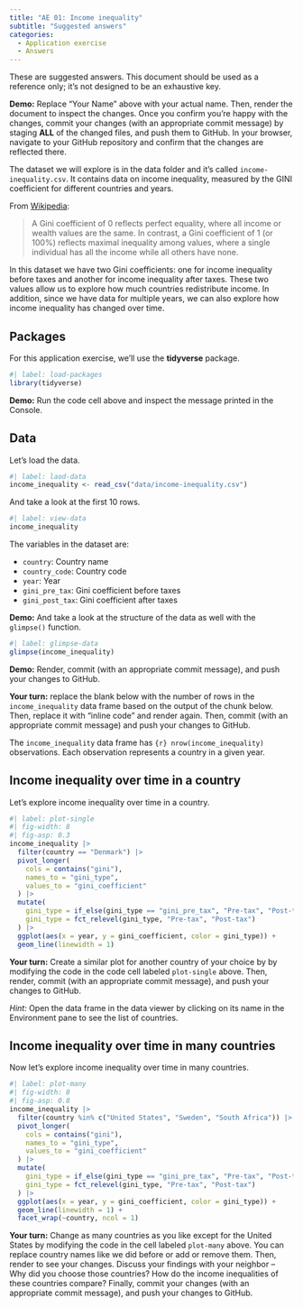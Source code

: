 ```yaml
---
title: "AE 01: Income inequality"
subtitle: "Suggested answers"
categories: 
  - Application exercise
  - Answers
---
```


::: callout-important
These are suggested answers.
This document should be used as a reference only; it's not designed to be an exhaustive key.
:::

**Demo:** Replace "Your Name" above with your actual name.
Then, render the document to inspect the changes.
Once you confirm you're happy with the changes, commit your changes (with an appropriate commit message) by staging **ALL** of the changed files, and push them to GitHub.
In your browser, navigate to your GitHub repository and confirm that the changes are reflected there.

The dataset we will explore is in the data folder and it's called `income-inequality.csv`.
It contains data on income inequality, measured by the GINI coefficient for different countries and years.

From [Wikipedia](https://en.wikipedia.org/wiki/Gini_coefficient):

> A Gini coefficient of 0 reflects perfect equality, where all income or wealth values are the same.
> In contrast, a Gini coefficient of 1 (or 100%) reflects maximal inequality among values, where a single individual has all the income while all others have none.

In this dataset we have two Gini coefficients: one for income inequality before taxes and another for income inequality after taxes.
These two values allow us to explore how much countries redistribute income.
In addition, since we have data for multiple years, we can also explore how income inequality has changed over time.

## Packages

For this application exercise, we'll use the **tidyverse** package.

```r
#| label: load-packages
library(tidyverse)
```

**Demo:** Run the code cell above and inspect the message printed in the Console.

## Data

Let's load the data.

```r
#| label: laod-data
income_inequality <- read_csv("data/income-inequality.csv")
```

And take a look at the first 10 rows.

```r
#| label: view-data
income_inequality
```

The variables in the dataset are:

-   `country`: Country name
-   `country_code`: Country code
-   `year`: Year
-   `gini_pre_tax`: Gini coefficient before taxes
-   `gini_post_tax`: Gini coefficient after taxes

**Demo:** And take a look at the structure of the data as well with the `glimpse()` function.

```r
#| label: glimpse-data
glimpse(income_inequality)
```

**Demo:** Render, commit (with an appropriate commit message), and push your changes to GitHub.

**Your turn:** replace the blank below with the number of rows in the `income_inequality` data frame based on the output of the chunk below.
Then, replace it with "inline code" and render again.
Then, commit (with an appropriate commit message) and push your changes to GitHub.

The `income_inequality` data frame has `{r} nrow(income_inequality)` observations.
Each observation represents a country in a given year.

## Income inequality over time in a country

Let's explore income inequality over time in a country.

```r
#| label: plot-single
#| fig-width: 8
#| fig-asp: 0.3
income_inequality |>
  filter(country == "Denmark") |>
  pivot_longer(
    cols = contains("gini"),
    names_to = "gini_type",
    values_to = "gini_coefficient"
  ) |>
  mutate(
    gini_type = if_else(gini_type == "gini_pre_tax", "Pre-tax", "Post-tax"),
    gini_type = fct_relevel(gini_type, "Pre-tax", "Post-tax")
  ) |>
  ggplot(aes(x = year, y = gini_coefficient, color = gini_type)) +
  geom_line(linewidth = 1)
```

**Your turn:** Create a similar plot for another country of your choice by by modifying the code in the code cell labeled `plot-single` above.
Then, render, commit (with an appropriate commit message), and push your changes to GitHub.

*Hint:* Open the data frame in the data viewer by clicking on its name in the Environment pane to see the list of countries.

## Income inequality over time in many countries

Now let's explore income inequality over time in many countries.

```r
#| label: plot-many
#| fig-width: 8
#| fig-asp: 0.8
income_inequality |>
  filter(country %in% c("United States", "Sweden", "South Africa")) |>
  pivot_longer(
    cols = contains("gini"),
    names_to = "gini_type",
    values_to = "gini_coefficient"
  ) |>
  mutate(
    gini_type = if_else(gini_type == "gini_pre_tax", "Pre-tax", "Post-tax"),
    gini_type = fct_relevel(gini_type, "Pre-tax", "Post-tax")
  ) |>
  ggplot(aes(x = year, y = gini_coefficient, color = gini_type)) +
  geom_line(linewidth = 1) +
  facet_wrap(~country, ncol = 1)
```

**Your turn:** Change as many countries as you like except for the United States by modifying the code in the cell labeled `plot-many` above.
You can replace country names like we did before or add or remove them.
Then, render to see your changes.
Discuss your findings with your neighbor -- Why did you choose those countries?
How do the income inequalities of these countries compare?
Finally, commit your changes (with an appropriate commit message), and push your changes to GitHub.
